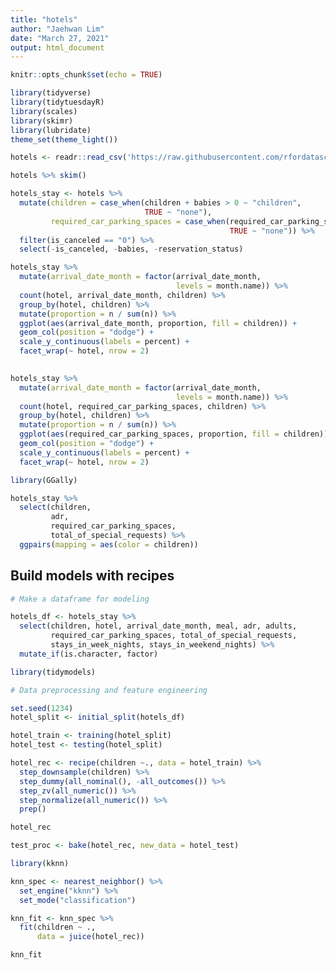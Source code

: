 ```yaml
---
title: "hotels"
author: "Jaehwan Lim"
date: "March 27, 2021"
output: html_document
---
```


```r
knitr::opts_chunk$set(echo = TRUE)
```

```r
library(tidyverse)
library(tidytuesdayR)
library(scales)
library(skimr)
library(lubridate)
theme_set(theme_light())

hotels <- readr::read_csv('https://raw.githubusercontent.com/rfordatascience/tidytuesday/master/data/2020/2020-02-11/hotels.csv')
```


```r
hotels %>% skim()
```


```r
hotels_stay <- hotels %>% 
  mutate(children = case_when(children + babies > 0 ~ "children", 
                              TRUE ~ "none"), 
         required_car_parking_spaces = case_when(required_car_parking_spaces > 0 ~ "required", 
                                                 TRUE ~ "none")) %>% 
  filter(is_canceled == "0") %>% 
  select(-is_canceled, -babies, -reservation_status)
```

```r
hotels_stay %>% 
  mutate(arrival_date_month = factor(arrival_date_month, 
                                     levels = month.name)) %>% 
  count(hotel, arrival_date_month, children) %>% 
  group_by(hotel, children) %>% 
  mutate(proportion = n / sum(n)) %>% 
  ggplot(aes(arrival_date_month, proportion, fill = children)) +
  geom_col(position = "dodge") +
  scale_y_continuous(labels = percent) +
  facet_wrap(~ hotel, nrow = 2)
  
```


```r
hotels_stay %>% 
  mutate(arrival_date_month = factor(arrival_date_month, 
                                     levels = month.name)) %>% 
  count(hotel, required_car_parking_spaces, children) %>% 
  group_by(hotel, children) %>% 
  mutate(proportion = n / sum(n)) %>% 
  ggplot(aes(required_car_parking_spaces, proportion, fill = children)) +
  geom_col(position = "dodge") +
  scale_y_continuous(labels = percent) +
  facet_wrap(~ hotel, nrow = 2)
```


```r
library(GGally)

hotels_stay %>% 
  select(children, 
         adr, 
         required_car_parking_spaces, 
         total_of_special_requests) %>% 
  ggpairs(mapping = aes(color = children))
```

## Build models with recipes

```r
# Make a dataframe for modeling

hotels_df <- hotels_stay %>% 
  select(children, hotel, arrival_date_month, meal, adr, adults, 
         required_car_parking_spaces, total_of_special_requests, 
         stays_in_week_nights, stays_in_weekend_nights) %>% 
  mutate_if(is.character, factor)
```


```r
library(tidymodels)

# Data preprocessing and feature engineering

set.seed(1234)
hotel_split <- initial_split(hotels_df)

hotel_train <- training(hotel_split)
hotel_test <- testing(hotel_split)

hotel_rec <- recipe(children ~., data = hotel_train) %>% 
  step_downsample(children) %>% 
  step_dummy(all_nominal(), -all_outcomes()) %>% 
  step_zv(all_numeric()) %>% 
  step_normalize(all_numeric()) %>% 
  prep()

hotel_rec

test_proc <- bake(hotel_rec, new_data = hotel_test)
```


```r
library(kknn)

knn_spec <- nearest_neighbor() %>% 
  set_engine("kknn") %>% 
  set_mode("classification")

knn_fit <- knn_spec %>% 
  fit(children ~ ., 
      data = juice(hotel_rec))

knn_fit

```













